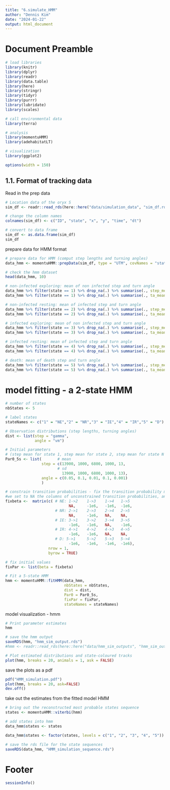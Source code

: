 ---
title: "6.simulate_HMM"
author: "Dennis Kim"
date: "2024-01-22"
output: html_document
---

# Document Preamble 
```{r preamble, message=FALSE, warning=FALSE}
# load libraries
library(knitr)
library(dplyr)
library(readr)
library(data.table)
library(here)
library(stringr)
library(tidyr)
library(purrr)
library(lubridate)
library(scales)

# call environmental data
library(terra)

# analysis
library(momentuHMM)
library(adehabitatLT)

# visualization 
library(ggplot2)

options(width = 150)
```

## 1.1. Format of tracking data

Read in the prep data
```{r read in prep data}
# Location data of the oryx S
sim_df <- readr::read_rds(here::here("data/simulation_data", "sim_df.rds"))

# change the column names 
colnames(sim_df) <- c("ID", "state", "x", "y", "time", "dt")

# convert to data frame
sim_df <- as.data.frame(sim_df)
sim_df
```

prepare data for HMM format
```{r HMM formats}
# prepare data for HMM (comput step lengths and turning angles)
data_hmm <- momentuHMM::prepData(sim_df, type = "UTM", covNames = "state")

# check the hmm dataset
head(data_hmm, 10)

# non-infected exploring: mean of non infected step and turn angle
data_hmm %>% filter(state == 1) %>% drop_na(.) %>% summarise(., step_mean = mean(step))
data_hmm %>% filter(state == 1) %>% drop_na(.) %>% summarise(., ta_mean = mean(angle))

# non-infected resting: mean of infected step and turn angle
data_hmm %>% filter(state == 2) %>% drop_na(.) %>% summarise(., step_mean = mean(step))
data_hmm %>% filter(state == 2) %>% drop_na(.) %>% summarise(., ta_mean = mean(angle))

# infected exploring: mean of non infected step and turn angle
data_hmm %>% filter(state == 3) %>% drop_na(.) %>% summarise(., step_mean = mean(step))
data_hmm %>% filter(state == 3) %>% drop_na(.) %>% summarise(., ta_mean = mean(angle))

# infected resting: mean of infected step and turn angle
data_hmm %>% filter(state == 4) %>% drop_na(.) %>% summarise(., step_mean = mean(step))
data_hmm %>% filter(state == 4) %>% drop_na(.) %>% summarise(., ta_mean = mean(angle))

# death: mean of death step and turn angle
data_hmm %>% filter(state == 5) %>% drop_na(.) %>% summarise(., step_mean = mean(step))
data_hmm %>% filter(state == 5) %>% drop_na(.) %>% summarise(., ta_mean = mean(angle))
```

# model fitting - a 2-state HMM

```{r 5 state hmm covariates}
# number of states 
nbStates <- 5

# label states
stateNames <- c("1" = "NE","2" = "NR","3" = "IE","4" = "IR","5" = "D")

# Observation distributions (step lengths, turning angles)
dist <- list(step = "gamma", 
             angle = "vm")

# Initial parameters
# (step mean for state 1, step mean for state 2, step mean for state N so on... same for step SD s1, step SD s2) and (angle concentration s1, angle concentration s2)
Par0_5s <- list(       # mean
                step = c(13900, 1000, 6800, 1000, 13,
                       # sd
                         13900, 1000, 6800, 1000, 13), 
                angle = c(0.05, 0.1, 0.01, 0.1, 0.001)
                )

# constrain transition probabilities - fix the transition probability matrix to prevent some of the transitions 
#we set to NA the columns of unconstrained transition probabilities, and we again fix the intercept of the other columns to a large negative number (here -1e6) to set the corresponding transition probabilities to be virtually zero (i.e., impossible transition).
fixbeta <-  matrix(c( # NE: 1->2    1->3    1->4   1->5
                            NA,     -1e6,   -1e6,  -1e6,
                      # NR: 2->1    2->3    2->4   2->5
                            NA,     -1e6,   NA,    NA, 
                      # IE: 3->1    3->2    3->4   3->5
                            -1e6,   -1e6,   NA,    -1e6,
                      # IR: 4->1    4->2    4->3   4->5  
                            -1e6,   -1e6,   NA,    NA, 
                      # D: 5->1     5->2    5->3   5->4
                            -1e6,   -1e6,   -1e6,  -1e6), 
                   nrow = 1, 
                   byrow = TRUE)

# fix initial values 
fixPar <- list(beta = fixbeta)

# Fit a 5-state HMM
hmm <- momentuHMM::fitHMM(data_hmm, 
                          nbStates = nbStates, 
                          dist = dist, 
                          Par0 = Par0_5s,
                          fixPar = fixPar,
                          stateNames = stateNames)
```

model visualization - hmm
```{r hmm model output}
# Print parameter estimates
hmm

# save the hmm output 
saveRDS(hmm, "hmm_sim_output.rds")
#hmm <- readr::read_rds(here::here("data/hmm_sim_outputs", "hmm_sim_outpu.rds"))
```

```{r hmm visualization}
# Plot estimated distributions and state-coloured tracks
plot(hmm, breaks = 20, animals = 1, ask = FALSE)
```

save the plots as a pdf
```{r example, echo=FALSE, results='hide'}
pdf("HMM_simulation.pdf")
plot(hmm, breaks = 20, ask=FALSE)
dev.off()
```

take out the estimates from the fitted model HMM 
```{r model outputs}
# bring out the reconstructed most probable states sequence 
states <- momentuHMM::viterbi(hmm)

# add states into hmm
data_hmm$states <- states

data_hmm$states <- factor(states, levels = c("1", "2", "3", "4", "5"))

# save the rds file for the state sequences 
saveRDS(data_hmm, "HMM_simulation_sequence.rds")
```


# Footer
```{r footer}
sessionInfo()
```
